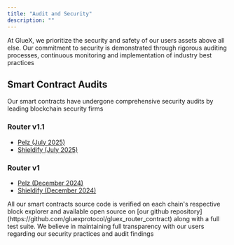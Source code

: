 ```yaml
---
title: "Audit and Security"
description: ""
---
```


At GlueX, we prioritize the security and safety of our users assets above all else.
Our commitment to security is demonstrated through rigorous auditing processes, continuous monitoring and implementation of industry best practices

## Smart Contract Audits

Our smart contracts have undergone comprehensive security audits by leading blockchain security firms

### Router v1.1

- [Pelz (July 2025)](https://github.com/gluexprotocol/gluex-audits/blob/main/GlueX%20Router%20v1.1/GlueX%20Router%20v1.1%20-%20Pelz.pdf)
- [Shieldify (July 2025)](https://github.com/gluexprotocol/gluex-audits/blob/main/GlueX%20Router%20v1.1/GlueX%20Router%20v1.1%20-%20Shieldify.pdf)

### Router v1

- [Pelz (December 2024)](https://github.com/gluexprotocol/gluex-audits/blob/main/GlueX%20Router%20v1/GlueX%20Router%20v1%20-%20Pelz.pdf)
- [Shieldify (December 2024)](https://github.com/gluexprotocol/gluex-audits/blob/main/GlueX%20Router%20v1/GlueX%20%20Router%20v1%20-%20Shieldify.pdf)

<Info>
  All our smart contracts source code is verified on each chain's respective
  block explorer and available open source on [our github
  repository](https://github.com/gluexprotocol/gluex_router_contract) along with
  a full test suite. We believe in maintaining full transparency with our users
  regarding our security practices and audit findings
</Info>
